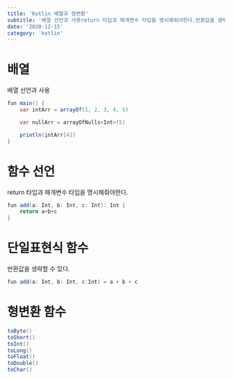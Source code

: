 ```yaml
---
title: 'Kotlin 배열과 형변환'
subtitle: '배열 선언과 사용return 타입과 매개변수 타입을 명시해줘야한다.반환값을 생략할 수 있다.'
date: '2020-12-15'
category: 'kotlin'
---
```


# 배열

배열 선언과 사용

```java
fun main() {
    var intArr = arrayOf(1, 2, 3, 4, 5)

    var nullArr = arrayOfNulls<Int>(5)

    println(intArr[4])
}
```

# 함수 선언

return 타입과 매개변수 타입을 명시해줘야한다.

```java
fun add(a: Int, b: Int, c: Int): Int {
    return a+b+c
}
```

# 단일표현식 함수

반환값을 생략할 수 있다.

```java
fun add(a: Int, b: Int, c:Int) = a + b + c
```

# 형변환 함수

```java
toByte()
toShort()
toInt()
toLong()
toFloat()
toDouble()
toChar()
```
